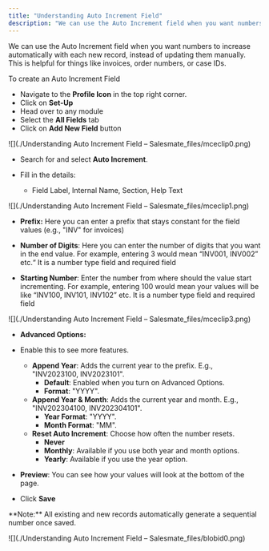 ```yaml
---
title: "Understanding Auto Increment Field"
description: "We can use the Auto Increment field when you want numbers to increase automatically with each new record, instead of updating them manually. This is h..."
---
```


We can use the Auto Increment field when you want numbers to increase automatically with each new record, instead of updating them manually. This is helpful for things like invoices, order numbers, or case IDs.

To create an Auto Increment Field


*   Navigate to the **Profile Icon** in the top right corner.
*   Click on **Set-Up**
*   Head over to any module
*   Select the **All Fields** tab
*   Click on **Add New Field** button

![](./Understanding Auto Increment Field – Salesmate_files/mceclip0.png)


*   Search for and select **Auto Increment**.

*   Fill in the details:
    *   Field Label, Internal Name, Section, Help Text

![](./Understanding Auto Increment Field – Salesmate_files/mceclip1.png)


* **Prefix:** Here you can enter a prefix that stays constant for the field values (e.g., "INV" for invoices)

* **Number of Digits**: Here you can enter the number of digits that you want in the end value. For example, entering 3 would mean “INV001, INV002” etc.“ It is a number type field and required field

* **Starting Number**: Enter the number from where should the value start incrementing. For example, entering 100 would mean your values will be like “INV100, INV101, INV102” etc. It is a number type field and required field

![](./Understanding Auto Increment Field – Salesmate_files/mceclip3.png)


* **Advanced Options:**
*   Enable this to see more features.
    * **Append Year**: Adds the current year to the prefix. E.g., "INV2023100, INV2023101".
        * **Default**: Enabled when you turn on Advanced Options.
        * **Format**: "YYYY".
    * **Append Year & Month**: Adds the current year and month. E.g., "INV202304100, INV202304101".
        * **Year Format**: "YYYY".
        * **Month Format**: "MM".
    * **Reset Auto Increment**: Choose how often the number resets.
        * **Never**
        * **Monthly**: Available if you use both year and month options.
        * **Yearly**: Available if you use the year option.


* **Preview**: You can see how your values will look at the bottom of the page.

*   Click **Save**

<Note>
**Note:** All existing and new records automatically generate a sequential number once saved.

</Note>

![](./Understanding Auto Increment Field – Salesmate_files/blobid0.png)
